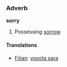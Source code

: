 ===Adverb===
'''sorry'''

#Possessing [[sorrow]].

====Translations====
*[[Fijian]]: [[vosota sara]]